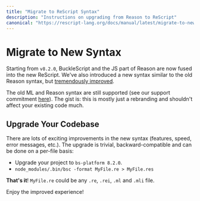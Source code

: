 ```yaml
---
title: "Migrate to ReScript Syntax"
description: "Instructions on upgrading from Reason to ReScript"
canonical: "https://rescript-lang.org/docs/manual/latest/migrate-to-new-syntax"
---
```


# Migrate to New Syntax

Starting from `v8.2.0`, BuckleScript and the JS part of Reason are now fused into the new ReScript. We've also introduced a new syntax similar to the old Reason syntax, but [tremendously improved](https://reasonml.org/blog/bucklescript-8-1-new-syntax).

The old ML and Reason syntax are still supported (see our support commitment [here](https://reasonml.org/blog/a-note-on-bucklescripts-future-commitments)). The gist is: this is mostly just a rebranding and shouldn't affect your existing code much.

## Upgrade Your Codebase

There are lots of exciting improvements in the new syntax (features, speed, error messages, etc.). The upgrade is trivial, backward-compatible and can be done on a per-file basis:

- Upgrade your project to `bs-platform 8.2.0`.
- `node_modules/.bin/bsc -format MyFile.re > MyFile.res`

**That's it**! `MyFile.re` could be any `.re`, `.rei`, `.ml` and `.mli` file.

Enjoy the improved experience!
